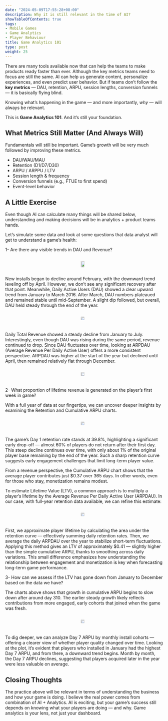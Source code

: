 ```yaml
---
date: "2024-05-09T17:55:28+08:00"
description: Why it is still relevant in the time of AI?
showTableOfContents: true
tags:
- Mobile Games
- Game Analytics
- Player Behaviour
title: Game Analytics 101
type: post
weight: 25
---
```


There are many tools available now that can help the teams to make products ready faster than ever. Although the key metrics teams need to focus are still the same. AI can help us generate content, personalize experiences, and even predict user behavior. But if teams don’t follow the **key metrics** — DAU, retention, ARPU, session lengths, conversion funnels — it is basically flying blind.

Knowing what’s happening in the game — and more importantly, *why* — will always be relevant.

This is **Game Analytics 101**. And it’s still your foundation.

## What Metrics Still Matter (And Always Will)
Fundamentals will still be important. Game's growth will be very much followed by improving these metrics. 

- DAU/WAU/MAU
- Retention (D1/D7/D30)
- ARPU / ARPPU / LTV
- Session length & frequency
- Conversion funnels (e.g., FTUE to first spend)
- Event-level behavior


## A Little Exercise
Even though AI can calculate many things will be shared below, understanding and making decisions will be in analytics + product teams hands. 

Let's simulate some data and look at some questions that data analyst will get to understand a game's health: 

1- Are there any visible trends in DAU and Revenue? 

<div style="display: flex; gap: 10px; justify-content: space-around; align-items: center;">
  <img src="/images/new_old_players.png" width="75%">
</div>

New installs began to decline around February, with the downward trend leveling off by April. However, we don't see any significant recovery after that point.
Meanwhile, Daily Active Users (DAU) showed a clear upward trend from January to March 2016. After March, DAU numbers plateaued and remained stable until mid-September. A slight dip followed, but overall, DAU held steady through the end of the year.

<div style="display: flex; gap: 10px; justify-content: space-around; align-items: left;">
  <img src="/images/revenue.png" width="75%">
</div>

Daily Total Revenue showed a steady decline from January to July. Interestingly, even though DAU was rising during the same period, revenue continued to drop.
Since DAU fluctuates over time, looking at ARPDAU (Average Revenue Per Daily Active User) offers a more consistent perspective. ARPDAU was higher at the start of the year but declined until April, then remained relatively flat through December.

<div style="display: flex; gap: 10px; justify-content: space-around; align-items: left;">
  <img src="/images/arpu.png" width="75%">
</div>

2- What proportion of lifetime revenue is generated on the player’s first week in game?


With a full year of data at our fingertips, we can uncover deeper insights by examining the Retention and Cumulative ARPU charts.

<div style="display: flex; gap: 10px; justify-content: space-around; align-items: left;">
  <img src="/images/ret_arpu1.png" width="75%">
</div>

The game’s Day 1 retention rate stands at 39.8%, highlighting a significant early drop-off — almost 60% of players do not return after their first day. This steep decline continues over time, with only about 1% of the original player base remaining by the end of the year. Such a sharp retention curve suggests early engagement challenges that limit long-term player value.

From a revenue perspective, the Cumulative ARPU chart shows that the average player contributes just $0.37 over 365 days. In other words, even for those who stay, monetization remains modest.

To estimate Lifetime Value (LTV), a common approach is to multiply a player’s lifetime by the Average Revenue Per Daily Active User (ARPDAU). In our case, with full-year retention data available, we can refine this estimate:

<div style="display: flex; gap: 10px; justify-content: space-around; align-items: left;">
  <img src="/images/day7_ret_arpu.png" width="75%">
</div>

First, we approximate player lifetime by calculating the area under the retention curve — effectively summing daily retention rates.
Then, we average the daily ARPDAU over the year to stabilize short-term fluctuations.
Applying this method gives an LTV of approximately $0.41 — slightly higher than the simple cumulative ARPU, thanks to smoothing across daily variations. This small difference emphasizes how understanding the relationship between engagement and monetization is key when forecasting long-term game performance.

3- How can we assess if the LTV has gone down from January to December based on the data we have?

The charts above shows that growth in cumulative ARPU begins to slow down after around day 310. The earlier steady growth likely reflects contributions from more engaged, early cohorts that joined when the game was fresh.

<div style="display: flex; gap: 10px; justify-content: space-around; align-items: left;">
  <img src="/images/day7_arpu_month.png" width="75%">
</div>

To dig deeper, we can analyze Day 7 ARPU by monthly install cohorts — offering a clearer view of whether player quality changed over time. Looking at the plot, it’s evident that players who installed in January had the highest Day 7 ARPU, and from there, a downward trend begins. Month by month, the Day 7 ARPU declines, suggesting that players acquired later in the year were less valuable on average.

## Closing Thoughts
The practice above will be relevant in terms of understanding the business and how your game is doing. 
I believe the real power comes from combination of AI + Analytics. 
AI is exciting, but your game’s success still depends on knowing what your players are doing — and why.
Game analytics is your lens, not just your dashboard.

